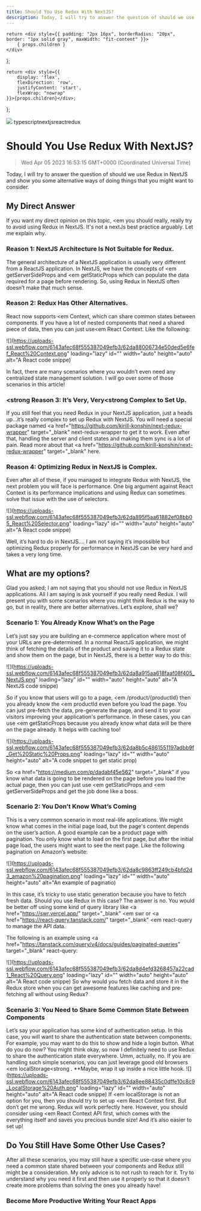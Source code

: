 ```yaml
---
title: Should You Use Redux With NextJS?
description: Today, I will try to answer the question of should we use Redux in NextJS and show you some alternative ways of doing things that you might want to consider.
---
```


    return <div style={{ padding: "2px 16px", borderRadius: "20px", border: "1px solid gray", maxWidth: "fit-content" }}>
        { props.children }
    </div>
};

    return <div style={{
        display: 'flex',
        flexDirection: 'row',
        justifyContent: 'start',
        flexWrap: "nowrap"
    }}>{props.children}</div>;

};

<link rel="canonical" href="https://code.pieces.app/blog/should-you-use-redux-in-nextjs" />

![](https://uploads-ssl.webflow.com/6143afec68f555387049efb3/62ed5e021cef28156a0c5b81_building_MacOS.png)
<GridFlexRow><Tag>typescript</Tag><Tag>nextjs</Tag><Tag>react</Tag><Tag>redux</Tag></GridFlexRow>

# Should You Use Redux With NextJS?
> Wed Apr 05 2023 16:53:15 GMT+0000 (Coordinated Universal Time)

Today, I will try to answer the question of should we use Redux in NextJS and show you some alternative ways of doing things that you might want to consider.

## My Direct Answer
If you want my direct opinion on this topic, <em you should really, really try to avoid using Redux in NextJS. It's not a nextJs best practice arguably.
Let me explain why.

### Reason 1: NextJS Architecture Is Not Suitable for Redux.
The general architecture of a NextJS application is usually very different from a ReactJS application.
In NextJS, we have the concepts of <em getServerSideProps and <em getStaticProps which can populate the data required for a page before rendering. So, using Redux in NextJS often doesn’t make that much sense.

### Reason 2: Redux Has Other Alternatives.
React now supports <em Context, which can share common states between components.
If you have a lot of nested components that need a shared piece of data, then you can just use<em  React Context. Like the following:

![](https://uploads-ssl.webflow.com/6143afec68f555387049efb3/62da88006734e50ded5e6fef_React%20Context.png" loading="lazy" id="" width="auto" height="auto" alt="A React code snippe)

In fact, there are many scenarios where you wouldn’t even need any centralized state management solution. I will go over some of those scenarios in this article!

### <strong Reason 3: It’s Very, **Very<strong  Complex to Set Up.**
If you still feel that you need Redux in your NextJS application, just a heads up...it’s really complex to set up Redux with NextJS. 
You will need a special package named <a href="https://github.com/kirill-konshin/next-redux-wrapper" target="_blank" next-redux-wrapper</a> to get it to work. Even after that, handling the server and client states and making them sync is a lot of pain. Read more about that <a href="https://github.com/kirill-konshin/next-redux-wrapper" target="_blank" here.</a>

### Reason 4: Optimizing Redux in NextJS is Complex.
Even after all of these, if you managed to integrate Redux with NextJS, the next problem you will face is performance.
One big argument against React Context is its performance implications and using Redux can sometimes solve that issue with the use of selectors.

![](https://uploads-ssl.webflow.com/6143afec68f555387049efb3/62da895f5aa61882ef08bb05_React%20Selector.png" loading="lazy" id="" width="auto" height="auto" alt="A React code snippe)

Well, it’s hard to do in NextJS….
I am not saying it’s impossible but optimizing Redux properly for performance in NextJS can be very hard and takes a very long time.

## What are my options?
Glad you asked; I am not saying that you should not use Redux in NextJS applications.
All I am saying is ask yourself if you really need Redux. I will present you with some scenarios where you might think Redux is the way to go, but in reality, there are better alternatives.
Let’s explore, shall we?

### Scenario 1: You Already Know What’s on the Page
Let’s just say you are building an e-commerce application where most of your URLs are pre-determined.
In a normal ReactJS application, we might think of fetching the details of the product and saving it to a Redux state and show them on the page, but in NextJS, there is a better way to do this:

![](https://uploads-ssl.webflow.com/6143afec68f555387049efb3/62da8a915aa618faaf08f405_NextJS.png" loading="lazy" id="" width="auto" height="auto" alt="A NextJS code snippe)

So if you know that users will go to a page, <em /product/{productId} then you already know the <em productId even before you load the page. You can just pre-fetch the data, pre-generate the page, and send it to your visitors improving your application's performance. In these cases, you can use <em getStaticProps because you already know what data will be there on the page already. It helps with caching too!

![](https://uploads-ssl.webflow.com/6143afec68f555387049efb3/62da8b5c4861551197adbb9f_Get%20Static%20Props.png" loading="lazy" id="" width="auto" height="auto" alt="A code snippet to get static prop)

So <a href="https://medium.com/p/dadabf45e562" target="_blank" if you know what data is going to be rendered</a> on the page before you load the actual page, then you can just use <em getStaticProps and <em getServerSideProps and get the job done like a boss.

### Scenario 2: You Don’t Know What’s Coming
This is a very common scenario in most real-life applications. We might know what comes in the initial page load, but the page's content depends on the user’s action.
A good example can be a product page with pagination. You only know what to load on the first page, but after the initial page load, the users might want to see the next page.
Like the following pagination on Amazon’s website:

![](https://uploads-ssl.webflow.com/6143afec68f555387049efb3/62da8c9863ff249cb4bfd2d3_amazon%20pagination.png" loading="lazy" id="" width="auto" height="auto" alt="An example of paginatio)

In this case, it’s tricky to use static generation because you have to fetch fresh data. Should you use Redux in this case?
The answer is no. You would be better off using some kind of query library like <a href="https://swr.vercel.app/" target="_blank" <em swr</a> or <a href="https://react-query.tanstack.com/" target="_blank" <em react-query</a> to manage the API data.

The following is an example using <a href="https://tanstack.com/query/v4/docs/guides/paginated-queries" target="_blank" react-query:</a>

![](https://uploads-ssl.webflow.com/6143afec68f555387049efb3/62da8d4efd3268457a22cad1_React%20Query.png" loading="lazy" id="" width="auto" height="auto" alt="A React code snippe)
So why would you fetch data and store it in the Redux store when you can get awesome features like caching and pre-fetching all without using Redux?

### Scenario 3: You Need to Share Some Common State Between Components
Let’s say your application has some kind of authentication setup. In this case, you will want to share the authentication state between components. For example, you may want to do this to show and hide a login button.
What do you do now? 
You might think okay, so now I definitely need to use Redux to share the authentication state everywhere. Umm, actually, no. If you are handling such simple scenarios, you can just leverage good old browsers <em localStorage<strong  . **Maybe, wrap it up inside a nice little hook.
![](https://uploads-ssl.webflow.com/6143afec68f555387049efb3/62da8ee88435c0dffe10c8c9_LocalStorage%20Auth.png" loading="lazy" id="" width="auto" height="auto" alt="A React code snippe)
If <em localStorage is not an option for you, then you should try to set up <em React Context first. But don’t get me wrong. Redux will work perfectly here. However, you should consider using <em React Context API first, which comes with the everything itself and saves you precious bundle size! And it’s also easier to set up!

## Do You Still Have Some Other Use Cases?
After all these scenarios, you may still have a specific use-case where you need a common state shared between your components and Redux still might be a consideration. My only advice is to not rush to reach for it. Try to understand why you need it first and then use it properly so that it doesn’t create more problems than solving the ones you already have!

### Become More Productive Writing Your React Apps
